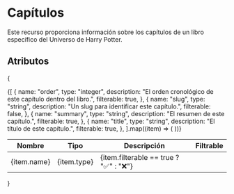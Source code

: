 # Capítulos

Este recurso proporciona información sobre los capítulos de un libro específico del Universo de Harry Potter.

## Atributos

{
<table>
  <thead>
    <tr>
      <th>Nombre</th>
      <th>Tipo</th>
      <th>Descripción</th>
      <th>Filtrable</th>
    </tr>
  </thead>
  <tbody>
    {[
      {
        name: "order",
        type: "integer",
        description: "El orden cronológico de este capítulo dentro del libro.",
        filterable: true,
      },
      {
        name: "slug",
        type: "string",
        description: "Un slug para identificar este capítulo.",
        filterable: false,
      },
      {
        name: "summary",
        type: "string",
        description: "El resumen de este capítulo.",
        filterable: true,
      },
      {
        name: "title",
        type: "string",
        description: "El título de este capítulo.",
        filterable: true,
      },
    ].map((item) => (
      <tr key={item.name}>
        <td>{item.name}</td>
        <td>{item.type}</td>
        <td>{item.filterable == true ? "✅" : "❌"}</td>
      </tr>
    ))}
  </tbody>
</table>
}
